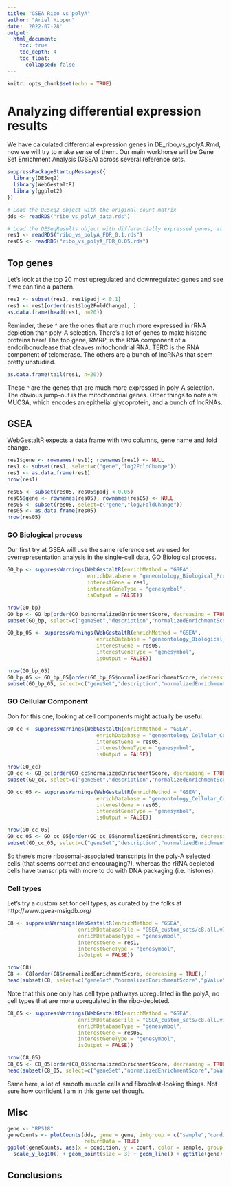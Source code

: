 ```yaml
---
title: "GSEA Ribo vs polyA"
author: "Ariel Hippen"
date: '2022-07-28'
output: 
  html_document:
    toc: true
    toc_depth: 4
    toc_float:
      collapsed: false
---
```


```r
knitr::opts_chunk$set(echo = TRUE)
```

# Analyzing differential expression results

We have calculated differential expression genes in DE_ribo_vs_polyA.Rmd, now we will try to make sense of them. Our main workhorse will be Gene Set Enrichment Analysis (GSEA) across several reference sets.

```r
suppressPackageStartupMessages({
  library(DESeq2)
  library(WebGestaltR)
  library(ggplot2)
})
```

```r
# Load the DESeq2 object with the original count matrix
dds <- readRDS("ribo_vs_polyA_data.rds")

# Load the DESeqResults object with differentially expressed genes, at FDR 0.1 and 0.05
res1 <- readRDS("ribo_vs_polyA_FDR_0.1.rds")
res05 <- readRDS("ribo_vs_polyA_FDR_0.05.rds")
```

## Top genes

Let's look at the top 20 most upregulated and downregulated genes and see if we can find a pattern.

```r
res1 <- subset(res1, res1$padj < 0.1)
res1 <- res1[order(res1$log2FoldChange), ]
as.data.frame(head(res1, n=20))
```

Reminder, these ^ are the ones that are much more expressed in rRNA depletion than poly-A selection. There's a lot of genes to make histone proteins here! The top gene, RMRP, is the RNA component of a endoribonuclease that cleaves mitochondrial RNA. TERC is the RNA component of telomerase. The others are a bunch of lncRNAs that seem pretty unstudied.

```r
as.data.frame(tail(res1, n=20))
```

These ^ are the genes that are much more expressed in poly-A selection. The obvious jump-out is the mitochondrial genes. Other things to note are MUC3A, which encodes an epithelial glycoprotein, and a bunch of lncRNAs.

## GSEA

WebGestaltR expects a data frame with two columns, gene name and fold change.

```r
res1$gene <- rownames(res1); rownames(res1) <- NULL
res1 <- subset(res1, select=c("gene","log2FoldChange"))
res1 <- as.data.frame(res1)
nrow(res1)

res05 <- subset(res05, res05$padj < 0.05)
res05$gene <- rownames(res05); rownames(res05) <- NULL
res05 <- subset(res05, select=c("gene","log2FoldChange"))
res05 <- as.data.frame(res05)
nrow(res05)
```
### GO Biological process

Our first try at GSEA will use the same reference set we used for overrepresentation analysis in the single-cell data, GO Biological process.

```r
GO_bp <- suppressWarnings(WebGestaltR(enrichMethod = "GSEA",
                          enrichDatabase = "geneontology_Biological_Process_noRedundant",
                          interestGene = res1,
                          interestGeneType = "genesymbol",
                          isOutput = FALSE))

nrow(GO_bp)
GO_bp <- GO_bp[order(GO_bp$normalizedEnrichmentScore, decreasing = TRUE),]
subset(GO_bp, select=c("geneSet","description","normalizedEnrichmentScore","pValue","FDR","size"))
```

```r
GO_bp_05 <- suppressWarnings(WebGestaltR(enrichMethod = "GSEA",
                             enrichDatabase = "geneontology_Biological_Process_noRedundant",
                             interestGene = res05,
                             interestGeneType = "genesymbol",
                             isOutput = FALSE))

nrow(GO_bp_05)
GO_bp_05 <- GO_bp_05[order(GO_bp_05$normalizedEnrichmentScore, decreasing = TRUE),]
subset(GO_bp_05, select=c("geneSet","description","normalizedEnrichmentScore","pValue","FDR","size"))
```

### GO Cellular Component

Ooh for this one, looking at cell components might actually be useful.
```r
GO_cc <- suppressWarnings(WebGestaltR(enrichMethod = "GSEA",
                             enrichDatabase = "geneontology_Cellular_Component_noRedundant",
                             interestGene = res05,
                             interestGeneType = "genesymbol",
                             isOutput = FALSE))

nrow(GO_cc)
GO_cc <- GO_cc[order(GO_cc$normalizedEnrichmentScore, decreasing = TRUE),]
subset(GO_cc, select=c("geneSet","description","normalizedEnrichmentScore","pValue","FDR","size"))
```

```r
GO_cc_05 <- suppressWarnings(WebGestaltR(enrichMethod = "GSEA",
                             enrichDatabase = "geneontology_Cellular_Component_noRedundant",
                             interestGene = res05,
                             interestGeneType = "genesymbol",
                             isOutput = FALSE))

nrow(GO_cc_05)
GO_cc_05 <- GO_cc_05[order(GO_cc_05$normalizedEnrichmentScore, decreasing = TRUE),]
subset(GO_cc_05, select=c("geneSet","description","normalizedEnrichmentScore","pValue","FDR","size"))
```

So there's more ribosomal-associated transcripts in the poly-A selected cells (that seems correct and encouraging?), whereas the rRNA depleted cells have transcripts with more to do with DNA packaging (i.e. histones).

### Cell types

Let's try a custom set for cell types, as curated by the folks at http://www.gsea-msigdb.org/

```r
C8 <- suppressWarnings(WebGestaltR(enrichMethod = "GSEA",
                       enrichDatabaseFile = "GSEA_custom_sets/c8.all.v7.5.1.symbols.gmt",
                       enrichDatabaseType = "genesymbol",
                       interestGene = res1,
                       interestGeneType = "genesymbol",
                       isOutput = FALSE))

nrow(C8)
C8 <- C8[order(C8$normalizedEnrichmentScore, decreasing = TRUE),]
head(subset(C8, select=c("geneSet","normalizedEnrichmentScore","pValue","FDR","size")))
```
Note that this one only has cell type pathways upregulated in the polyA, no cell types that are more upregulated in the ribo-depleted.

```r
C8_05 <- suppressWarnings(WebGestaltR(enrichMethod = "GSEA",
                       enrichDatabaseFile = "GSEA_custom_sets/c8.all.v7.5.1.symbols.gmt",
                       enrichDatabaseType = "genesymbol",
                       interestGene = res05,
                       interestGeneType = "genesymbol",
                       isOutput = FALSE))

nrow(C8_05)
C8_05 <- C8_05[order(C8_05$normalizedEnrichmentScore, decreasing = TRUE),]
head(subset(C8_05, select=c("geneSet","normalizedEnrichmentScore","pValue","FDR","size")))
```
Same here, a lot of smooth muscle cells and fibroblast-looking things. Not sure how confident I am in this gene set though.

## Misc
```r
gene <- "RPS18"
geneCounts <- plotCounts(dds, gene = gene, intgroup = c("sample","condition"),
                         returnData = TRUE)
ggplot(geneCounts, aes(x = condition, y = count, color = sample, group = sample)) +
  scale_y_log10() + geom_point(size = 3) + geom_line() + ggtitle(gene)

```


## Conclusions
